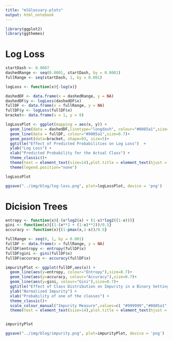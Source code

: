 ```yaml
---
title: "mlGlossary-plots"
output: html_notebook
---
```

```r
library(ggplot2)
library(ggthemes)
```

# Log Loss
```r
startDash <- 0.0007
dashedRange <- seq(0.0001, startDash, by = 0.0001)
fullRange <- seq(startDash, 1, by = 0.001)

logLoss <- function(x){-log(x)}

dashedDF <- data.frame(x = dashedRange, y = NA)
dashedDF$y <- logLoss(dashedDF$x)
fullDF <- data.frame(x = fullRange, y = NA)
fullDF$y <- logLoss(fullDF$x)
bracket<- data.frame(x = 1, y = 0)

logLossPlot <- ggplot(mapping = aes(x, y)) +
  geom_line(data = dashedDF,linetype="longdash", colour="#0085a1",size=0.7) +
  geom_line(data = fullDF, colour="#0085a1",size=0.7)+
  geom_point(data=bracket, shape=93, size=5)+
  ggtitle("Effect of Predicted Probabilities on Log Loss")  +
  ylab("Log Loss") +
  xlab("Predicted Probability for the Actual Class") +
  theme_classic()+
  theme(text = element_text(size=14),plot.title = element_text(hjust = 0.5)) +
  theme(legend.position="none") 

logLossPlot

ggsave("../img/blog/log-loss.png", plot=logLossPlot, device = 'png')

```

# Dicision Trees
```r

entropy <- function(x){-(x*log2(x) + (1-x)*log2((1-x)))}
gini <- function(x){(1-(x**2 + (1-x)**2))/0.5}
accuracy <- function(x){(1-pmax(x,1-x))/0.5}

fullRange <- seq(0, 1, by = 0.001)
fullDF <- data.frame(x = fullRange, y = NA)
fullDF$entropy <- entropy(fullDF$x)
fullDF$gini <- gini(fullDF$x)
fullDF$accuracy <- accuracy(fullDF$x)

impurityPlot <- ggplot(fullDF,aes(x)) +
  geom_line(aes(y=entropy, colour="Entropy"),size=0.7)+
  geom_line(aes(y=accuracy, colour="Accuracy"),size=0.7)+
  geom_line(aes(y=gini, colour="Gini"),size=0.7)+
  ggtitle("Effect of Class Distribution on Impurity in a Binary Setting")  +
  ylab("Normalized Impurity") +
  xlab("Probability of one of the classes") +
  theme_classic()+
  scale_colour_manual("Impurity Measure",values=c( "#999999","#0085a1","#9DCB05"))  +
  theme(text = element_text(size=14),plot.title = element_text(hjust = 0.5)) 


impurityPlot

ggsave("../img/blog/impurity.png", plot=impurityPlot, device = 'png')

```
